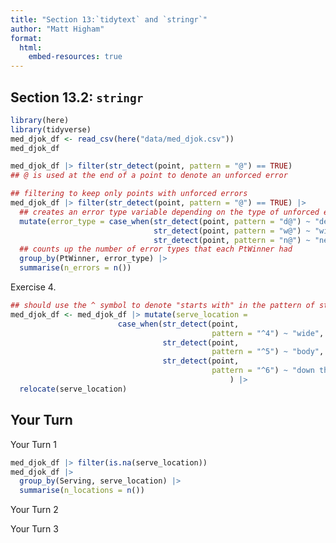 ```yaml
---
title: "Section 13:`tidytext` and `stringr`"
author: "Matt Higham"
format: 
  html:
    embed-resources: true
---
```


## Section 13.2: `stringr`

```r
library(here)
library(tidyverse)
med_djok_df <- read_csv(here("data/med_djok.csv"))
med_djok_df

med_djok_df |> filter(str_detect(point, pattern = "@") == TRUE)
## @ is used at the end of a point to denote an unforced error

## filtering to keep only points with unforced errors
med_djok_df |> filter(str_detect(point, pattern = "@") == TRUE) |>
  ## creates an error type variable depending on the type of unforced error
  mutate(error_type = case_when(str_detect(point, pattern = "d@") ~ "deep error",
                                str_detect(point, pattern = "w@") ~ "wide error",
                                str_detect(point, pattern = "n@") ~ "net error")) |>
  ## counts up the number of error types that each PtWinner had
  group_by(PtWinner, error_type) |>
  summarise(n_errors = n())
```

Exercise 4.

```r
## should use the ^ symbol to denote "starts with" in the pattern of str_detect()
med_djok_df <- med_djok_df |> mutate(serve_location =
                        case_when(str_detect(point,
                                             pattern = "^4") ~ "wide",
                                  str_detect(point,
                                             pattern = "^5") ~ "body",
                                  str_detect(point, 
                                             pattern = "^6") ~ "down the center")
                                                 ) |>
  relocate(serve_location)
```

## Your Turn

Your Turn 1

```r
med_djok_df |> filter(is.na(serve_location))
med_djok_df |>
  group_by(Serving, serve_location) |>
  summarise(n_locations = n())
```

Your Turn 2

Your Turn 3

